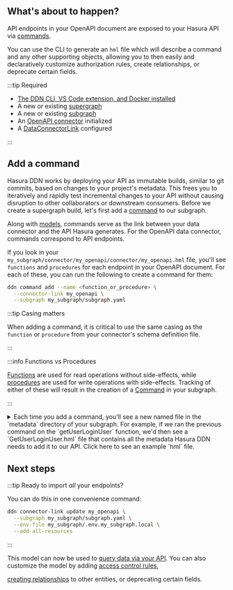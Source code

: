 ## What's about to happen?

API endpoints in your OpenAPI document are exposed to your Hasura API via [commands](/supergraph-modeling/commands).

You can use the CLI to generate an `hml` file which will describe a command and any other supporting objects, allowing
you to then easily and declaratively customize authorization rules, create relationships, or deprecate certain fields.

:::tip Required

- [The DDN CLI, VS Code extension, and Docker installed](/getting-started/build/00-prerequisites.mdx)
- A new or existing [supergraph](/getting-started/build/01-init-supergraph.mdx)
- A new or existing [subgraph](/getting-started/build/02-init-subgraph.mdx)
- An [OpenAPI connector](/getting-started/build/03-connect-to-data/01-connect-a-source.mdx) initialized
- A [DataConnectorLink](/getting-started/build/03-connect-to-data/02-create-source-metadata.mdx) configured

:::

## Add a command

Hasura DDN works by deploying your API as immutable builds, similar to git commits, based on changes to your project's
metadata. This frees you to iteratively and rapidly test incremental changes to your API without causing disruption
to other collaborators or downstream consumers. Before we create a supergraph build, let's first add a
[command](supergraph-modeling/commands.mdx) to our subgraph.

Along with [models](supergraph-modeling/models.mdx), commands serve as the link between your data connector and the
API Hasura generates. For the OpenAPI data connector, commands correspond to API endpoints.

If you look in your `my_subgraph/connector/my_openapi/connector/my_openapi.hml` file, you'll see `functions` and
`procedures` for each endpoint in your OpenAPI document. For each of these, you can run the following to create a
command for them:

```bash
ddn command add --name <function_or_procedure> \
  --connector-link my_openapi \
  --subgraph my_subgraph/subgraph.yaml
```

:::tip Casing matters

When adding a command, it is critical to use the same casing as the `function` or `procedure` from your connector's
schema definition file.

:::

:::info Functions vs Procedures

[Functions](/glossary.mdx#function) are used for read operations without side-effects, while
[procedures](/glossary.mdx#procedure) are used for write operations with side-effects. Tracking of either of these will
result in the creation of a [Command](/glossary.mdx#command) in your subgraph.

:::

<details>
  <summary>
    Each time you add a command, you'll see a new named file in the `metadata` directory of your subgraph. For example,
    if we ran the previous command on the `getUserLoginUser` function, we'd then see a `GetUserLoginUser.hml` file that contains
    all the metadata Hasura DDN needs to add it to our API. Click here to see an example `hml` file.
  </summary>

```yaml
# GetUserLoginUser.hml
---
kind: ObjectType
version: v1
definition:
  name: GetUserLoginUserQuery
  fields:
    - name: password
      type: String
      description: The password for login in clear text
    - name: username
      type: String
      description: The user name for login
  graphql:
    typeName: MySubgraph_GetUserLoginUserQuery
    inputTypeName: MySubgraph_GetUserLoginUserQueryInput
  dataConnectorTypeMapping:
    - dataConnectorName: my_openapi
      dataConnectorObjectType: getUserLoginUser_query

---
kind: TypePermissions
version: v1
definition:
  typeName: GetUserLoginUserQuery
  permissions:
    - role: admin
      output:
        allowedFields:
          - password
          - username

---
kind: Command
version: v1
definition:
  name: GetUserLoginUser
  outputType: String!
  arguments:
    - name: headers
      type: Json
    - name: query
      type: GetUserLoginUserQuery!
  source:
    dataConnectorName: my_openapi
    dataConnectorCommand:
      function: getUserLoginUser
  graphql:
    rootFieldName: mySubgraph_getUserLoginUser
    rootFieldKind: Query
  description: Logs user into the system

---
kind: CommandPermissions
version: v1
definition:
  commandName: GetUserLoginUser
  permissions:
    - role: admin
      allowExecution: true


```

</details>

## Next steps

:::tip Ready to import _all_ your endpoints?

You can do this in one convenience command:

```bash
ddn connector-link update my_openapi \
  --subgraph my_subgraph/subgraph.yaml \
  --env-file my_subgraph/.env.my_subgraph.local \
  --add-all-resources
```

:::

This model can now be used to [query data via your API](/getting-started/build/04-build-your-api.mdx). You
can also customize the model by adding [access control rules](/getting-started/build/05-add-permissions.mdx),

[creating relationships](/getting-started/build/07-create-a-relationship.mdx) to other entities, or deprecating certain
fields.